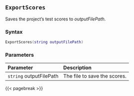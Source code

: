 ## `ExportScores` {#standard-exportscores}

Saves the project's test scores to *outputFilePath*.

### Syntax {-}

``` .lua
ExportScores(string outputFilePath)
```

### Parameters {-}

**Parameter** | **Description**
| :-- | :-- |
`string` outputFilePath | The file to save the scores.

{{< pagebreak >}}